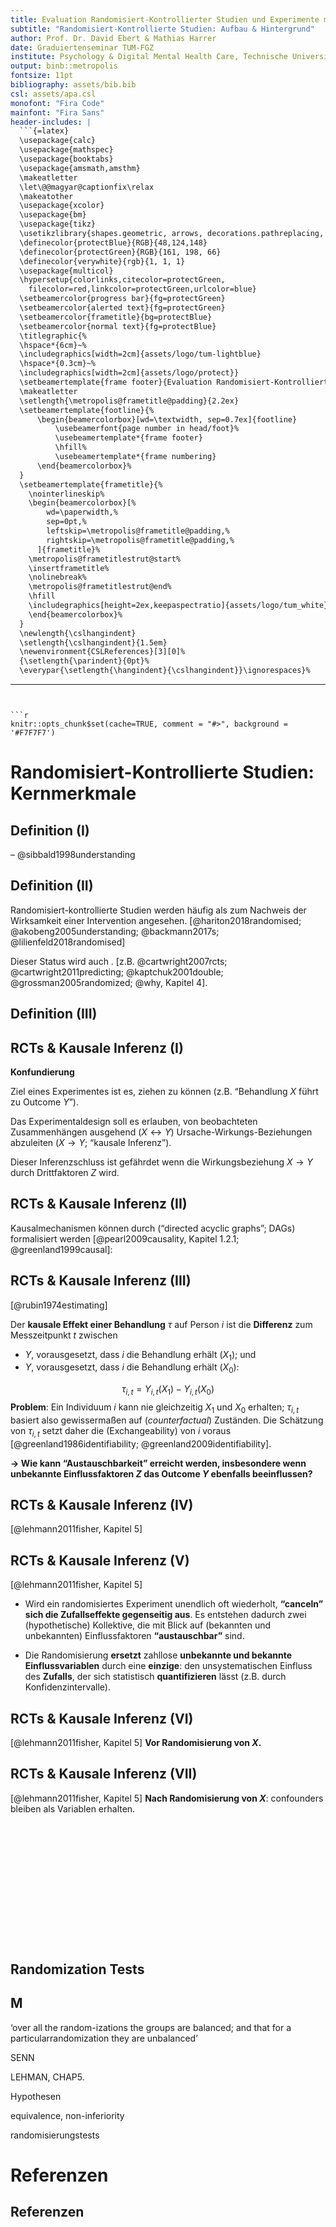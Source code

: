 ```yaml
---
title: Evaluation Randomisiert-Kontrollierter Studien und Experimente mit \textsf{R}
subtitle: "Randomisiert-Kontrollierte Studien: Aufbau & Hintergrund"
author: Prof. Dr. David Ebert & Mathias Harrer
date: Graduiertenseminar TUM-FGZ
institute: Psychology & Digital Mental Health Care, Technische Universität München
output: binb::metropolis
fontsize: 11pt
bibliography: assets/bib.bib
csl: assets/apa.csl
monofont: "Fira Code"
mainfont: "Fira Sans"
header-includes: |
  ```{=latex}
  \usepackage{calc}
  \usepackage{mathspec}
  \usepackage{booktabs}
  \usepackage{amsmath,amsthm}
  \makeatletter
  \let\@@magyar@captionfix\relax
  \makeatother
  \usepackage{xcolor}
  \usepackage{bm}
  \usepackage{tikz}
  \usetikzlibrary{shapes.geometric, arrows, decorations.pathreplacing, calligraphy}
  \definecolor{protectBlue}{RGB}{48,124,148}
  \definecolor{protectGreen}{RGB}{161, 198, 66}
  \definecolor{verywhite}{rgb}{1, 1, 1}
  \usepackage{multicol}
  \hypersetup{colorlinks,citecolor=protectGreen,
    filecolor=red,linkcolor=protectGreen,urlcolor=blue}
  \setbeamercolor{progress bar}{fg=protectGreen}
  \setbeamercolor{alerted text}{fg=protectGreen}
  \setbeamercolor{frametitle}{bg=protectBlue}
  \setbeamercolor{normal text}{fg=protectBlue}
  \titlegraphic{%
  \hspace*{6cm}~%
  \includegraphics[width=2cm]{assets/logo/tum-lightblue}
  \hspace*{0.3cm}~%
  \includegraphics[width=2cm]{assets/logo/protect}}
  \setbeamertemplate{frame footer}{Evaluation Randomisiert-Kontrollierter Studien und Experimente mit \textsf{R}}%         <- !!SET FOOTER TITLE!!
  \makeatletter
  \setlength{\metropolis@frametitle@padding}{2.2ex}
  \setbeamertemplate{footline}{%
      \begin{beamercolorbox}[wd=\textwidth, sep=0.7ex]{footline}
          \usebeamerfont{page number in head/foot}%
          \usebeamertemplate*{frame footer}
          \hfill%
          \usebeamertemplate*{frame numbering}
      \end{beamercolorbox}%
  }
  \setbeamertemplate{frametitle}{%
    \nointerlineskip%
    \begin{beamercolorbox}[%
        wd=\paperwidth,%
        sep=0pt,%
        leftskip=\metropolis@frametitle@padding,%
        rightskip=\metropolis@frametitle@padding,%
      ]{frametitle}%
    \metropolis@frametitlestrut@start%
    \insertframetitle%
    \nolinebreak%
    \metropolis@frametitlestrut@end%
    \hfill
    \includegraphics[height=2ex,keepaspectratio]{assets/logo/tum_white}
    \end{beamercolorbox}%
  }
  \newlength{\cslhangindent}
  \setlength{\cslhangindent}{1.5em}
  \newenvironment{CSLReferences}[3][0]%
  {\setlength{\parindent}{0pt}%
  \everypar{\setlength{\hangindent}{\cslhangindent}}\ignorespaces}%
  ```
---
```


```r
knitr::opts_chunk$set(cache=TRUE, comment = "#>", background = '#F7F7F7')
```

# Randomisiert-Kontrollierte Studien: Kernmerkmale

## Definition (I)

\emph{"Randomized controlled trials are the \textbf{\alert{most rigorous}} way of determining whether
a \textbf{\alert{cause-effect relation}} exists between \textbf{\alert{treatment and outcome}} and for assessing the
\textbf{\alert{cost effectiveness}} [sic] of a treatment."} 

-- @sibbald1998understanding

## Definition (II) {.t}

\vspace{0.5cm}

Randomisiert-kontrollierte Studien werden häufig als \alert{\textbf{"Goldstandard"}} zum Nachweis der Wirksamkeit einer Intervention angesehen. \newline
\footnotesize[@hariton2018randomised; @akobeng2005understanding; @backmann2017s; @lilienfeld2018randomised] \normalsize

\vspace{0.5cm}

Dieser Status wird auch \alert{\textbf{teils hinterfragt und relativiert}}. \newline \footnotesize [z.B. @cartwright2007rcts; @cartwright2011predicting; @kaptchuk2001double; @grossman2005randomized; @why, Kapitel 4]. \normalsize


## Definition (III)

\metroset{block=fill} 
\begin{block}{Kernmerkmale Randomisiert-Kontrollierter Studien}
\footnotesize
\begin{itemize}
  \item Zufällige Zuordnung zu Experimental- und Kontrollbedingungen.
  \item Teilnehmende und Studienpersonal wissen nicht, wem welche Bedingung zugeordnet
  wurde ("double-blind study"). Dies ist oftmals aber nicht möglich!
  \item Alle Gruppen erhalten die gleiche Behandlung, bis auf die Experimentalgruppe
  \item Teilnehmende werden als Teil der Gruppe analysiert, zu der sie zugeordnet wurden; 
  unabhängig davon, ob sie diese Behandlung tatsächlich (vollständig) erhalten haben ("once randomized, alyways analyzed"; Intention-to-treat-Ansatz)
  \item Die Analyse fokussiert auf die Schätzung der Größe der Unterschiede zwischen den Gruppen bezüglich eines vordefinierten Outcomes ab. Dieses Outcome ist zeitlich und hinsichtlich des genutzten Instruments genau definiert.
\end{itemize} \par \normalsize
\end{block}


## RCTs & Kausale Inferenz (I) {.t}

**Konfundierung**

Ziel eines Experimentes ist es, **\alert{kausale Schussfolgerungen}** ziehen zu können (z.B. "Behandlung $X$ führt zu Outcome $Y$"). 

Das Experimentaldesign soll es erlauben, von beobachteten Zusammenhängen ausgehend ($X \leftrightarrow Y$) Ursache-Wirkungs-Beziehungen abzuleiten ($X \rightarrow Y$; "kausale Inferenz").

Dieser Inferenzschluss ist gefährdet wenn die Wirkungsbeziehung $X \rightarrow Y$ durch Drittfaktoren $Z$ **\alert{konfundiert}** wird. 



## RCTs & Kausale Inferenz (II)

Kausalmechanismen können durch **\alert{Kausaldiagramme}** ("directed acyclic graphs"; DAGs) formalisiert werden [@pearl2009causality, Kapitel 1.2.1; @greenland1999causal]:


\begin{center}
\begin{tikzpicture}[node distance=2cm]

\node(Z){$Z$};
\node(X)[below of=Z, xshift = -2cm]{$X$};
\node(Y)[right of=X, xshift = 2cm]{$Y$};

\draw [-stealth] (X) -- (Y);
\draw [-stealth] (Z) -- (Y);
\draw [-stealth] (Z) -- (X);

\end{tikzpicture}
\end{center}

## RCTs & Kausale Inferenz (III)

**\alert{Potential Outcomes Model of Causation}** \scriptsize [@rubin1974estimating] \par \normalsize

\footnotesize

Der **kausale Effekt einer Behandlung** $\tau$ auf Person $i$ ist die **Differenz** zum Messzeitpunkt $t$ zwischen 

- $Y$, vorausgesetzt, dass $i$ die Behandlung erhält ($X_1$); und
- $Y$, vorausgesetzt, dass $i$ die Behandlung \underline{nicht} erhält ($X_0$):

$$\tau_{i,t} = Y_{i,t} (X_1) - Y_{i,t}(X_0) $$
**Problem**: Ein Individuum $i$ kann nie gleichzeitig $X_1$ und $X_0$ erhalten; $\tau_{i,t}$ basiert also gewissermaßen auf **\alert{"kontrafaktischen"}** (_counterfactual_) Zuständen. Die Schätzung von $\tau_{i,t}$ setzt daher die **\alert{"Austauschbarkeit"}** (Exchangeability) von $i$ voraus [@greenland1986identifiability; @greenland2009identifiability]. 


**$\rightarrow$ Wie kann "Austauschbarkeit" erreicht werden, insbesondere wenn unbekannte Einflussfaktoren $Z$ das Outcome $Y$ ebenfalls beeinflussen?**

\par \normalsize

## RCTs & Kausale Inferenz (IV) {.t}

**\alert{"The Skillful Interrogation of Nature": R. A. Fisher \& die Erfindung des randomisierten Experiments}** \scriptsize [@lehmann2011fisher, Kapitel 5] \par \normalsize

\begin{multicols}{2}

  \null \vfill
  \includegraphics[width=.45\textwidth]{assets/fisher.png} \newline
  \scriptsize aus Pearl \& MacKenzie (2018), Kapitel 4. \par \normalsize
  \vfill \null

\columnbreak

  \footnotesize
  \null \vfill
  In den 1920er Jahren beginnt Fisher in der Rothamsted Forschungsstation mit randomisierten Experimenten zum Effekt von Düngemitteln. \newline \newline
  Seine Einsicht: durch die Randomisierung wird der \textbf{systematische} Einfluss \textbf{sämtlicher} Konfundierungsvariablen ausgeschaltet; Unterschiede in den Gruppen kommen nur \textbf{zufällig} zustande.
  \vfill \null
  \par \normalsize
\end{multicols}


## RCTs & Kausale Inferenz (V) {.t}

**\alert{"The Skillful Interrogation of Nature": R. A. Fisher \& die Erfindung des randomisierten Experiments}** \scriptsize [@lehmann2011fisher, Kapitel 5] \par \normalsize

\small

- Wird ein randomisiertes Experiment unendlich oft wiederholt, **"canceln" sich die Zufallseffekte gegenseitig aus**. Es entstehen dadurch zwei (hypothetische) Kollektive, die mit Blick auf \underline{alle} (bekannten und unbekannten) Einflussfaktoren **"austauschbar"** sind. 

- Die Randomisierung **ersetzt** zahllose **unbekannte und bekannte Einflussvariablen** durch eine **einzige**: den unsystematischen Einfluss des **Zufalls**, der sich statistisch **quantifizieren** lässt (z.B. durch Konfidenzintervalle).

\par \normalsize

## RCTs & Kausale Inferenz (VI) {.t}

**\alert{"The Skillful Interrogation of Nature": R. A. Fisher \& die Erfindung des randomisierten Experiments}** \scriptsize [@lehmann2011fisher, Kapitel 5] \par \normalsize

\begin{center}
\begin{tikzpicture}[node distance=2cm]

\node(Z1){Symptomschwere};
\node(Z2)[right of=Z1]{?};
\node(Z3)[left of=Z1]{Alter};
\node(Z4)[left of=Z3, xshift=0.5cm]{Einstellungen};
\node(Z5)[left of=Z4]{Geschlecht};
\node(X)[below of=Z1, xshift = -5.5cm, yshift = -2cm]{$X$};
\node(Y)[right of=X, xshift = 5.5cm]{$Y$};

\draw [-stealth] (X) -- (Y);
\draw [-stealth] (Z1) -- (Y);
\draw [-stealth] (Z1) -- (X);
\draw [-stealth] (Z2) -- (Y);
\draw [-stealth] (Z2) -- (X);
\draw [-stealth] (Z3) -- (Y);
\draw [-stealth] (Z3) -- (X);
\draw [-stealth] (Z4) -- (Y);
\draw [-stealth] (Z4) -- (X);
\draw [-stealth] (Z5) -- (Y);
\draw [-stealth] (Z5) -- (X);

\end{tikzpicture}
\end{center}

\footnotesize
**Vor Randomisierung von $X$.** \par \normalsize

## RCTs & Kausale Inferenz (VII) {.t}

**\alert{"The Skillful Interrogation of Nature": R. A. Fisher \& die Erfindung des randomisierten Experiments}** \scriptsize [@lehmann2011fisher, Kapitel 5] \par \normalsize

\begin{center}
\begin{tikzpicture}[node distance=2cm]

\node(Z1){Symptomschwere};
\node(Z2)[right of=Z1]{?};
\node(Z3)[left of=Z1]{Alter};
\node(Z4)[left of=Z3, xshift=0.5cm]{Einstellungen};
\node(Z5)[left of=Z4]{Geschlecht};
\node(X)[below of=Z1, xshift = -5.5cm, yshift = -2cm]{$X$};
\node(Y)[right of=X, xshift = 5.5cm]{$Y$};

\draw [-stealth] (X) -- (Y);
\draw [-stealth] (Z1) -- (Y);
\draw [-stealth] (Z2) -- (Y);
\draw [-stealth] (Z3) -- (Y);
\draw [-stealth] (Z4) -- (Y);
\draw [-stealth] (Z5) -- (Y);

\end{tikzpicture}
\end{center}

\footnotesize
**Nach Randomisierung von $X$**: confounders bleiben als **\alert{prognostische}** Variablen erhalten. \par \normalsize


## $~$

\begin{tikzpicture}[remember picture,overlay]  
  \node [xshift=0cm,yshift=-0.6cm] at (current page.center)
    {\includegraphics[width=1.05\paperwidth]{assets/bg-praxis.jpg}};
\end{tikzpicture}

\Huge
\colorbox{white}{\textbf{ Praxis-Teil }} \par \normalsize 

$$~$$
$$~$$

$$~$$

$$~$$

$$~$$

## Randomization Tests


## M

‘over all the random-izations the groups are balanced; and that for a particularrandomization they are unbalanced’

SENN

\metroset{block=fill} 
\begin{block}
X
\end{block}

LEHMAN, CHAP5.

Hypothesen

equivalence, non-inferiority

randomisierungstests

# Referenzen

## Referenzen {.allowframebreaks}

\scriptsize





